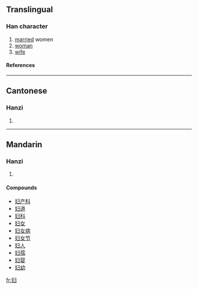 {{see|婦}}

==Translingual==
===Han character===
{{Han char|rn=38|rad=女|as=03|sn=6|four=|canj=女尸一 (VSM)}}
# [[married]] women
# [[woman]]
# [[wife]]
====References====
{{Han ref|kx=0256.041|hdz=21027.100|uh=5987|ud=22919}}
----
==Cantonese==
===Hanzi===
{{yue-hanzi|jyut=|y=fu5}}
# {{defn|Cantonese}}
----
==Mandarin==
===Hanzi===
{{cmn-hanzi|tra=婦|pin=[[fù]] ([[fu4]])|wg=fu<sup>4</sup>}}
# {{defn|Mandarin}}

====Compounds====
*[[妇产科]]
*[[妇道]]
*[[妇科]]
*[[妇女]]
*[[妇女病]]
*[[妇女节]]
*[[妇人]]
*[[妇孺]]
*[[妇婴]]
*[[妇幼]]

[[fr:妇]]